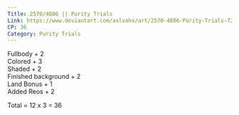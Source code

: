 ```yaml
---
Title: 2570/4806 || Purity Trials
Link: https://www.deviantart.com/axlvohx/art/2570-4806-Purity-Trials-725276413
CP: 36
Category: Purity Trials
---
```


Fullbody + 2 <br />
Colored + 3 <br />
Shaded + 2 <br />
Finished background + 2 <br />
Land Bonus + 1 <br />
Added Reos + 2 <br />

Total = 12 x 3 = 36